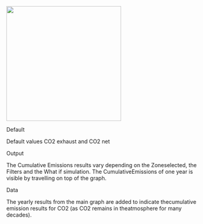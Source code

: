 ![](/www/cum_emissions.png){fig-align="center" width="300"}

Default

Default values CO2 exhaust and CO2 net

Output

The Cumulative Emissions results vary depending on the Zoneselected, the Filters and the What if simulation. The CumulativeEmissions of one year is visible by travelling on top of the graph.

Data

The yearly results from the main graph are added to indicate thecumulative emission results for CO2 (as CO2 remains in theatmosphere for many decades).​
